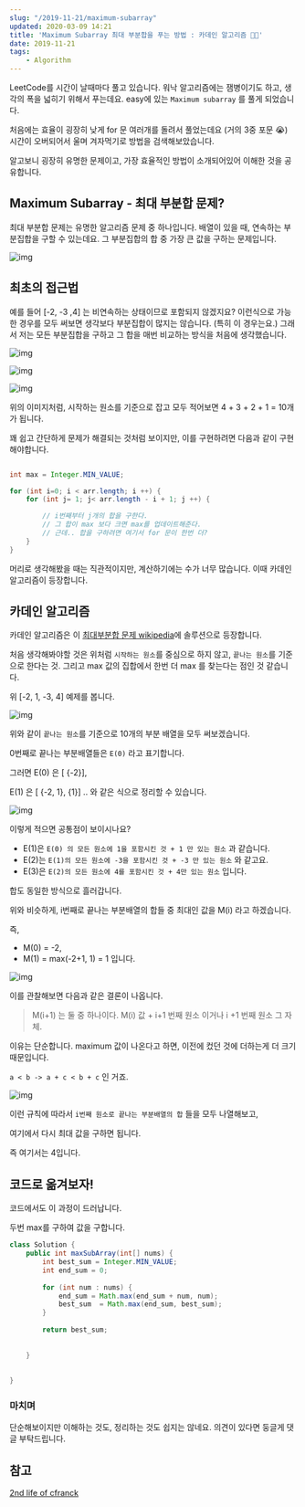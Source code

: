 ```yaml
---
slug: "/2019-11-21/maximum-subarray"
updated: 2020-03-09 14:21
title: 'Maximum Subarray 최대 부분합을 푸는 방법 : 카데인 알고리즘 👩‍🏫'
date: 2019-11-21
tags: 
    - Algorithm
---
```


LeetCode를 시간이 날때마다 풀고 있습니다.
워낙 알고리즘에는 잼병이기도 하고, 생각의 폭을 넓히기 위해서 푸는데요. 
easy에 있는 `Maximum subarray` 를 풀게 되었습니다.

처음에는 효율이 굉장히 낮게 for 문 여러개를 돌려서 풀었는데요 (거의 3중 포문 😭)
시간이 오버되어서 울며 겨자먹기로 방법을 검색해보았습니다. 

알고보니 굉장히 유명한 문제이고, 가장 효율적인 방법이 소개되어있어 
이해한 것을 공유합니다. 
## Maximum Subarray - 최대 부분합 문제?

최대 부분합 문제는 유명한 알고리즘 문제 중 하나입니다. 배열이 있을 때, 연속하는 부분집합을 구할 수 있는데요.
그 부분집합의 합 중 가장 큰 값을 구하는 문제입니다.

![img](../img/2019-11-21/1.png)


## 최초의 접근법 

예를 들어 [-2, -3 ,4] 는 비연속하는 상태이므로 포함되지 않겠지요? 
이런식으로 가능한 경우를 모두 써보면 생각보다 부분집합이 많지는 않습니다. (특히 이 경우는요.)
그래서 저는 모든 부분집합을 구하고 그 합을 매번 비교하는 방식을 처음에 생각했습니다.

![img](../img/2019-11-21/2.png)

![img](../img/2019-11-21/3.png)

![img](../img/2019-11-21/4.png)


위의 이미지처럼, 시작하는 원소를 기준으로 잡고 모두 적어보면 4 + 3 + 2 + 1 = 10개가 됩니다. 

꽤 쉽고 간단하게 문제가 해결되는 것처럼 보이지만, 이를 구현하려면 다음과 같이 구현해야합니다.

```java

int max = Integer.MIN_VALUE;

for (int i=0; i < arr.length; i ++) {
    for (int j= 1; j< arr.length - i + 1; j ++) {

        // i번째부터 j개의 합을 구한다. 
        // 그 합이 max 보다 크면 max를 업데이트해준다.
        // 근데.. 합을 구하려면 여기서 for 문이 한번 더? 
    }
}

```

머리로 생각해봤을 때는 직관적이지만, 계산하기에는 수가 너무 많습니다. 
이때 카데인 알고리즘이 등장합니다. 


## 카데인 알고리즘 

카데인 알고리즘은 이 [최대부분합 문제 wikipedia](https://en.wikipedia.org/wiki/Maximum_subarray_problem#Kadane's%20algorithm%20(Algorithm%203:%20Dynamic%20Programming))에 솔루션으로 등장합니다. 

처음 생각해봐야할 것은 위처럼 `시작하는 원소`를 중심으로 하지 않고, `끝나는 원소`를 기준으로 한다는 것.
그리고 max 값의 집합에서 한번 더 max 를 찾는다는 점인 것 같습니다.

위 [-2, 1, -3, 4] 예제를 봅니다. 

![img](../img/2019-11-21/5.png)

위와 같이 `끝나는 원소`를 기준으로 10개의 부분 배열을 모두 써보겠습니다. 

0번째로 끝나는 부분배열들은 `E(0)` 라고 표기합니다.

그러면 E(0) 은 [ {-2}],

E(1) 은 [ {-2, 1}, {1}] .. 와 같은 식으로 정리할 수 있습니다. 

![img](../img/2019-11-21/6.png)

이렇게 적으면 공통점이 보이시나요? 

- E(1)은  `E(0) 의 모든 원소에 1을 포함시킨 것 + 1 만 있는 원소` 과 같습니다.
- E(2)는 `E(1)의 모든 원소에 -3을 포함시킨 것 + -3 만 있는 원소` 와 같고요.
- E(3)은 `E(2)의 모든 원소에 4를 포함시킨 것 + 4만 있는 원소` 입니다. 


합도 동일한 방식으로 흘러갑니다. 

위와 비슷하게, i번째로 끝나는 부분배열의 합들 중 최대인 값을 M(i) 라고 하겠습니다. 

즉, 
- M(0) = -2, 
- M(1) = max(-2+1, 1) = 1 입니다. 

![img](../img/2019-11-21/7.png)

이를 관찰해보면 다음과 같은 결론이 나옵니다. 

> M(i+1) 는 둘 중 하나이다.  M(i) 값 + i+1 번째 원소  이거나 i +1 번째 원소 그 자체.

이유는 단순합니다. maximum 값이 나온다고 하면, 이전에 컸던 것에 더하는게 더 크기 때문입니다. 

`a < b -> a + c < b + c` 인 거죠.


![img](../img/2019-11-21/8.png)


이런 규칙에 따라서 `i번째 원소로 끝나는 부분배열의 합` 들을 모두 나열해보고, 

여기에서 다시 최대 값을 구하면 됩니다. 

즉 여기서는 4입니다. 


## 코드로 옮겨보자! 
코드에서도 이 과정이 드러납니다. 

두번 max를 구하여 값을 구합니다. 

```java
class Solution {
    public int maxSubArray(int[] nums) {
        int best_sum = Integer.MIN_VALUE;
        int end_sum = 0;
        
        for (int num : nums) {
            end_sum = Math.max(end_sum + num, num);
            best_sum  = Math.max(end_sum, best_sum);
        }
        
        return best_sum;
        
    
    }
    
    
}
```


### 마치며 

단순해보이지만 이해하는 것도, 정리하는 것도 쉽지는 않네요. 
의견이 있다면 둥글게 댓글 부탁드립니다.


## 참고 

[2nd life of cfranck](https://topdori.com/?p=234)


